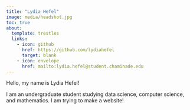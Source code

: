 ```yaml
---
title: "Lydia Hefel"
image: media/headshot.jpg
toc: true
about:
  template: trestles
  links:
    - icon: github
      href: https://github.com/lydiahefel
      target: blank
    - icon: envelope
      href: mailto:lydia.hefel@student.chaminade.edu
---
```


Hello, my name is Lydia Hefel!

I am an undergraduate student studying data science, computer science, and mathematics. I am trying to make a website!
